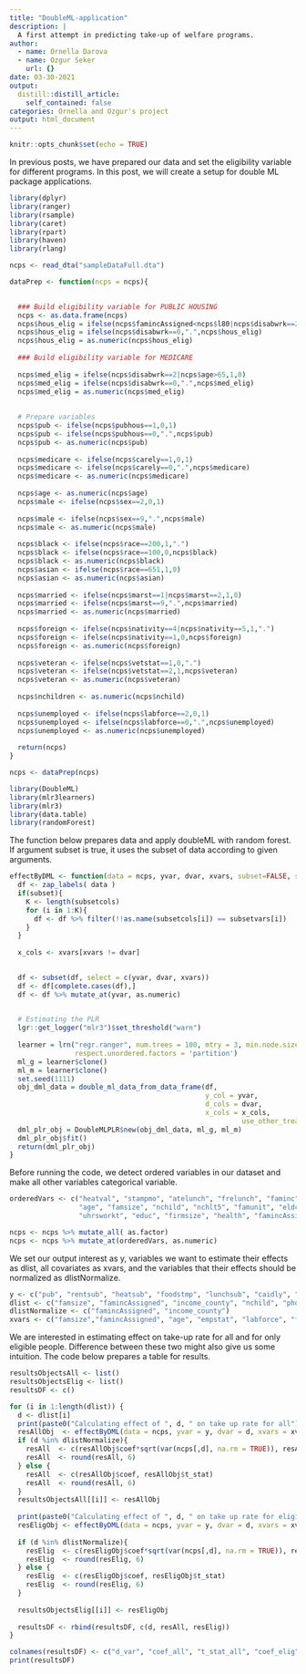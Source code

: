 ```yaml
---
title: "DoubleML-application"
description: |
  A first attempt in predicting take-up of welfare programs.
author:
  - name: Ornella Darova
  - name: Ozgur Seker
    url: {}
date: 03-30-2021
output:
  distill::distill_article:
    self_contained: false
categories: Ornella and Ozgur's project
output: html_document
---
```


```r
knitr::opts_chunk$set(echo = TRUE)
```

In previous posts, we have prepared our data and set the eligibility variable for different programs. In this post, we will create a setup for double ML package applications. 

```r
library(dplyr)
library(ranger)   
library(rsample)
library(caret)
library(rpart)
library(haven)
library(rlang)

ncps <- read_dta("sampleDataFull.dta")

dataPrep <- function(ncps = ncps){

  
  ### Build eligibility variable for PUBLIC HOUSING
  ncps <- as.data.frame(ncps)
  ncps$hous_elig = ifelse(ncps$famincAssigned<ncps$l80|ncps$disabwrk==2|ncps$age>65,1,0) 
  ncps$hous_elig = ifelse(ncps$disabwrk==0,".",ncps$hous_elig)
  ncps$hous_elig = as.numeric(ncps$hous_elig)
  
  ### Build eligibility variable for MEDICARE
  
  ncps$med_elig = ifelse(ncps$disabwrk==2|ncps$age>65,1,0)
  ncps$med_elig = ifelse(ncps$disabwrk==0,".",ncps$med_elig)
  ncps$med_elig = as.numeric(ncps$med_elig)
  
  
  # Prepare variables
  ncps$pub <- ifelse(ncps$pubhous==1,0,1)
  ncps$pub <- ifelse(ncps$pubhous==0,".",ncps$pub)
  ncps$pub <- as.numeric(ncps$pub)
  
  ncps$medicare <- ifelse(ncps$carely==1,0,1)
  ncps$medicare <- ifelse(ncps$carely==0,".",ncps$medicare)
  ncps$medicare <- as.numeric(ncps$medicare)
  
  ncps$age <- as.numeric(ncps$age)
  ncps$male <- ifelse(ncps$sex==2,0,1)
  
  ncps$male <- ifelse(ncps$sex==9,".",ncps$male)
  ncps$male <- as.numeric(ncps$male)
  
  ncps$black <- ifelse(ncps$race==200,1,".")
  ncps$black <- ifelse(ncps$race==100,0,ncps$black)
  ncps$black <- as.numeric(ncps$black)
  ncps$asian <- ifelse(ncps$race==651,1,0)
  ncps$asian <- as.numeric(ncps$asian)
  
  ncps$married <- ifelse(ncps$marst==1|ncps$marst==2,1,0)
  ncps$married <- ifelse(ncps$marst==9,".",ncps$married)
  ncps$married <- as.numeric(ncps$married)
  
  ncps$foreign <- ifelse(ncps$nativity==4|ncps$nativity==5,1,".")
  ncps$foreign <- ifelse(ncps$nativity==1,0,ncps$foreign)
  ncps$foreign <- as.numeric(ncps$foreign)
  
  ncps$veteran <- ifelse(ncps$vetstat==1,0,".")
  ncps$veteran <- ifelse(ncps$vetstat==2,1,ncps$veteran)
  ncps$veteran <- as.numeric(ncps$veteran)
  
  ncps$nchildren <- as.numeric(ncps$nchild)
  
  ncps$unemployed <- ifelse(ncps$labforce==2,0,1)
  ncps$unemployed <- ifelse(ncps$labforce==0,".",ncps$unemployed)
  ncps$unemployed <- as.numeric(ncps$unemployed)
  
  return(ncps)
}

ncps <- dataPrep(ncps)


```

```r
library(DoubleML)
library(mlr3learners)
library(mlr3)
library(data.table)
library(randomForest)
```

The function below prepares data and apply doubleML with random forest. If argument subset is true, it uses the subset of data according to given arguments. 

```r
effectByDML <- function(data = ncps, yvar, dvar, xvars, subset=FALSE, subsetcols = NA, subsetvars = NA){
  df <- zap_labels( data )
  if(subset){
    K <- length(subsetcols)
    for (i in 1:K){
      df <- df %>% filter(!!as.name(subsetcols[i]) == subsetvars[i])
    }
  }
  
  x_cols <- xvars[xvars != dvar]

  
  df <- subset(df, select = c(yvar, dvar, xvars))
  df <- df[complete.cases(df),]
  df <- df %>% mutate_at(yvar, as.numeric)
  

  # Estimating the PLR
  lgr::get_logger("mlr3")$set_threshold("warn")
  
  learner = lrn("regr.ranger", num.trees = 100, mtry = 3, min.node.size = 2, max.depth = 5,
                respect.unordered.factors = 'partition')
  ml_g = learner$clone()
  ml_m = learner$clone()
  set.seed(1111)
  obj_dml_data = double_ml_data_from_data_frame(df,
                                                y_col = yvar,
                                                d_cols = dvar,
                                                x_cols = x_cols,
                                                         use_other_treat_as_covariate=TRUE)
  dml_plr_obj = DoubleMLPLR$new(obj_dml_data, ml_g, ml_m)
  dml_plr_obj$fit()
  return(dml_plr_obj)
}


```

Before running the code, we detect ordered variables in our dataset and make all other variables categorical variable. 

```r
orderedVars <- c("heatval", "stampmo", "atelunch", "frelunch", "faminc", "unitsstr", 
                 "age", "famsize", "nchild", "nchlt5", "famunit", "eldch", "yngch", "durunem2",
                 "uhrsworkt", "educ", "firmsize", "health", "famincAssigned", "hhincome", "income_county")

ncps <- ncps %>% mutate_all( as.factor)
ncps <- ncps %>% mutate_at(orderedVars, as.numeric)


```

We set our output interest as y, variables we want to estimate their effects as dlist, all covariates as xvars, and the variables that their effects should be normalized as dlistNormalize. 

```r
y <- c("pub", "rentsub", "heatsub", "foodstmp", "lunchsub", "caidly", "carely")
dlist <- c("famsize", "famincAssigned", "income_county", "nchild", "phone", "black", "vetstat", "citizen", "nativity", "empstat", "union")
dlistNormalize <- c("famincAssigned", "income_county")
xvars <- c("famsize","famincAssigned", "age", "empstat", "labforce", "famunit", "firmsize", "health", "income_county","phinsur", "nchild", "black", "disabwrk", "sex", "vetstat", "citizen", "nativity", "occupation", "empstat")
```

We are interested in estimating effect on take-up rate for all and for only eligible people. Difference between these two might also give us some intuition. The code below prepares a table for results. 


```r

resultsObjectsAll <- list()
resultsObjectsElig <- list()
resultsDF <- c()

for (i in 1:length(dlist)) {
  d <- dlist[i]
  print(paste0("Calculating effect of ", d, " on take up rate for all"))
  resAllObj  <- effectByDML(data = ncps, yvar = y, dvar = d, xvars = xvars, subset = FALSE, subsetcols = "hous_elig", subsetvars = 1)
  if (d %in% dlistNormalize){
    resAll  <- c(resAllObj$coef*sqrt(var(ncps[,d], na.rm = TRUE)), resAllObj$t_stat)
    resAll  <- round(resAll, 6)
  } else {
    resAll  <- c(resAllObj$coef, resAllObj$t_stat)
    resAll  <- round(resAll, 6)
  }
  resultsObjectsAll[[i]] <- resAllObj
  
  print(paste0("Calculating effect of ", d, " on take up rate for eligible only"))
  resEligObj <- effectByDML(data = ncps, yvar = y, dvar = d, xvars = xvars, subset = TRUE, subsetcols = "hous_elig", subsetvars = 1)
  
  if (d %in% dlistNormalize){
    resElig  <- c(resEligObj$coef*sqrt(var(ncps[,d], na.rm = TRUE)), resEligObj$t_stat)
    resElig  <- round(resElig, 6)
  } else {
    resElig  <- c(resEligObj$coef, resEligObj$t_stat)
    resElig  <- round(resElig, 6)
  }
  
  resultsObjectsElig[[i]] <- resEligObj
  
  resultsDF <- rbind(resultsDF, c(d, resAll, resElig))
}

colnames(resultsDF) <- c("d_var", "coef_all", "t_stat_all", "coef_elig", "t_stat_elig")
print(resultsDF)
```
